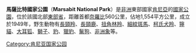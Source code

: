 {{Expand|time=2013-02-10T13:16:32+00:00 }}
{{Infobox protected area
| name            = 馬薩比特國家公園
| iucn_category   = 
| map             = Kenya
| relief          = 1
| map_caption     = 
| location        = {{flag|Kenya}}
| nearest_city    = 
| lat_d           = 2
| lat_m           = 22
| lat_s           = 59
| lat_NS          = N
| long_d          = 37
| long_m          = 58
| long_s          = 59
| long_EW         = E
| region          = KE-400
| area            = 1,554平方公里
| established     = 1949年
| visitation_num  = 
| visitation_year = 
| governing_body  = 
}}

'''馬薩比特國家公園'''（'''Marsabit National Park'''）是[[非洲|非洲]]東部國家[[肯尼亞|肯尼亞]]的[[國家公園|國家公園]]，位於該國北部[[東部省_(肯雅)|東部省]]，距離首都[[奈羅比|奈羅比]]560公里，佔地1,554平方公里，成立於1949年，野生動物有[[長頸羚|長頸羚]]、[[長頸鹿|長頸鹿]]、[[扭角林羚|扭角林羚]]、[[細紋斑馬|細紋斑馬]]、[[柯氏犬羚|柯氏犬羚]]、[[獰貓|獰貓]]、[[大耳狐|大耳狐]]、[[獅子|獅子]]、[[豹|豹]]、[[獵豹|獵豹]]、[[鬣狗科|鬣狗]]、[[非洲象|非洲象]]等。

{{肯亞國家公園}}

{{DEFAULTSORT:Marsabit}}
[[Category:肯尼亚国家公园|Category:肯尼亚国家公园]]

{{Kenya-stub}}